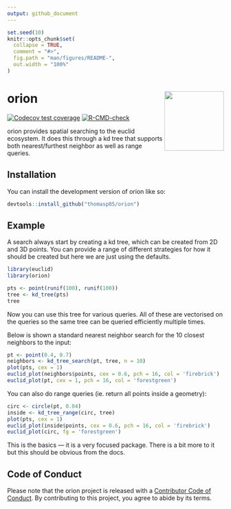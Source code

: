 ```yaml
---
output: github_document
---
```


<!-- README.md is generated from README.Rmd. Please edit that file -->

```r
set.seed(10)
knitr::opts_chunk$set(
  collapse = TRUE,
  comment = "#>",
  fig.path = "man/figures/README-",
  out.width = "100%"
)
```

# orion <img src="man/figures/logo.png" align="right" height="138" />

<!-- badges: start -->
[![Codecov test coverage](https://codecov.io/gh/thomasp85/orion/branch/main/graph/badge.svg)](https://app.codecov.io/gh/thomasp85/orion?branch=main)
[![R-CMD-check](https://github.com/thomasp85/orion/actions/workflows/R-CMD-check.yaml/badge.svg)](https://github.com/thomasp85/orion/actions/workflows/R-CMD-check.yaml)
<!-- badges: end -->

orion provides spatial searching to the euclid ecosystem. It does this through a
kd tree that supports both nearest/furthest neighbor as well as range queries.

## Installation

You can install the development version of orion like so:

``` r
devtools::install_github("thomasp85/orion")
```

## Example
A search always start by creating a kd tree, which can be created from 2D and 3D
points. You can provide a range of different strategies for how it should be
created but here we are just using the defaults.

```r
library(euclid)
library(orion)

pts <- point(runif(100), runif(100))
tree <- kd_tree(pts)
tree
```

Now you can use this tree for various queries. All of these are vectorised on 
the queries so the same tree can be queried efficiently multiple times.

Below is shown a standard nearest neighbor search for the 10 closest neighbors 
to the input:

```r
pt <- point(0.4, 0.7)
neighbors <- kd_tree_search(pt, tree, n = 10)
plot(pts, cex = 1)
euclid_plot(neighbors$points, cex = 0.6, pch = 16, col = 'firebrick')
euclid_plot(pt, cex = 1, pch = 16, col = 'forestgreen')
```

You can also do range queries (ie. return all points inside a geometry):

```r
circ <- circle(pt, 0.04)
inside <- kd_tree_range(circ, tree)
plot(pts, cex = 1)
euclid_plot(inside$points, cex = 0.6, pch = 16, col = 'firebrick')
euclid_plot(circ, fg = 'forestgreen')
```

This is the basics — it is a very focused package. There is a bit more to it but
this should be obvious from the docs.

## Code of Conduct

Please note that the orion project is released with a [Contributor Code of Conduct](https://contributor-covenant.org/version/2/1/CODE_OF_CONDUCT.html). By contributing to this project, you agree to abide by its terms.
